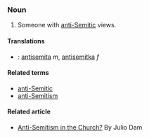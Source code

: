 === Noun ===

# Someone with [[anti-Semitic]] views.
====Translations====
*{{sk}}: [[antisemita#Slovak|antisemita]] ''m'', [[antisemitka]] ''f''
====Related terms====
*[[anti-Semitic]]
*[[anti-Semitism]]
====Related article====
* [http://www.beitshalom.org/articulo.aspx?i=en-us&c=54 Anti-Semitism in the Church?] By Julio Dam